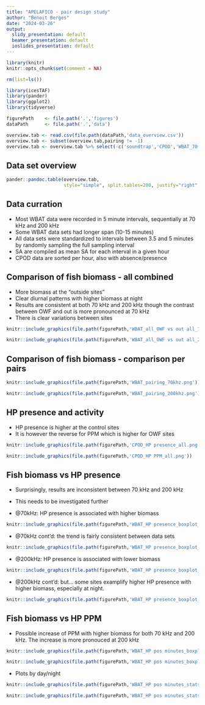 ```yaml
---
title: "APELAFICO - pair design study"
author: "Benoit Berges"
date: "2024-03-26"
output:
  slidy_presentation: default
  beamer_presentation: default
  ioslides_presentation: default
---
```


```r

library(knitr)
knitr::opts_chunk$set(comment = NA)

rm(list=ls())

library(icesTAF)
library(pander)
library(ggplot2)
library(tidyverse)

figurePath    <- file.path('.','figures')
dataPath      <- file.path('.','data')

overview.tab <- read.csv(file.path(dataPath,'data_overview.csv'))
overview.tab <- subset(overview.tab,pairing != -1)
overview.tab <- overview.tab %>% select(-c('soundtrap','CPOD','WBAT_70','WBAT_200'))

```

## Data set overview

```r
pander::pandoc.table(overview.tab,
                     style="simple", split.tables=200, justify="right", missing=".")

```

## Data curration

- Most WBAT data were recorded in 5 minute intervals, sequentially at 70 kHz and 200 kHz
- Some WBAT data sets had longer span (10-15 minutes)
- All data sets were standardized to intervals between 3.5 and 5 minutes by randomly sampling the full sampling interval
- SA are compiled as mean SA for each interval in a given hour
- CPOD data are sorted per hour, also with absence/presence

## Comparison of fish biomass - all combined

- More biomass at the "outside sites"
- Clear diurnal patterns with higher biomass at night
- Results are consistent at both 70 kHz and 200 kHz though the contrast between OWF and out is more pronounced at 70 kHz
- There is clear variations between sites

```r
knitr::include_graphics(file.path(figurePath,'WBAT_all_OWF vs out all_70khz.png')) 
```

```r
knitr::include_graphics(file.path(figurePath,'WBAT_all_OWF vs out all_200khz.png')) 
```
  
## Comparison of fish biomass - comparison per pairs

```r
knitr::include_graphics(file.path(figurePath,'WBAT_pairing_70khz.png')) 
```

```r
knitr::include_graphics(file.path(figurePath,'WBAT_pairing_200khz.png')) 
```

## HP presence and activity

- HP presence is higher at the control sites
- It is however the reverse for PPM which is higher for OWF sites

```r
knitr::include_graphics(file.path(figurePath,'CPOD_HP presence_all.png')) 
```

```r
knitr::include_graphics(file.path(figurePath,'CPOD_HP PPM_all.png')) 
```

## Fish biomass vs HP presence

- Surprisingly, results are inconsistent between 70 kHz and 200 kHz
- This needs to be investigated further

- @70kHz: HP presence is associated with higher biomass

```r
knitr::include_graphics(file.path(figurePath,'WBAT_HP presence_boxplot_70khz_all.png')) 
```

- @70kHz cont'd: the trend is fairly consistent between data sets

```r
knitr::include_graphics(file.path(figurePath,'WBAT_HP presence_boxplot_70khz.png')) 
```

- @200kHz: HP presence is associated with lower biomass

```r
knitr::include_graphics(file.path(figurePath,'WBAT_HP presence_boxplot_200khz_all.png')) 
```

- @200kHz cont'd: but... some sites examplify higher HP presence with higher biomass, especially at night.

```r
knitr::include_graphics(file.path(figurePath,'WBAT_HP presence_boxplot_200khz.png'))
```

## Fish biomass vs HP PPM

- Possible increase of PPM with higher biomass for both 70 kHz and 200 kHz. The increase is more pronouced at 200 kHz

```r
knitr::include_graphics(file.path(figurePath,'WBAT_HP pos minutes_boxplot_70khz_all.png'))
```

```r
knitr::include_graphics(file.path(figurePath,'WBAT_HP pos minutes_boxplot_200khz_all.png'))
```

- Plots by day/night

```r
knitr::include_graphics(file.path(figurePath,'WBAT_HP pos minutes_stats_70khz.png'))
```

```r
knitr::include_graphics(file.path(figurePath,'WBAT_HP pos minutes_stats_200khz.png'))
```